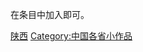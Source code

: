 {{hiddencat}}
{{Catnav|頁面分類|地理|地理小作品|亚洲地理小作品|中国大陆小作品}}

在条目中加入'''{{tl|Shaanxi-stub}}'''即可。

[[Category:陕西|]]
[[Category:中国各省小作品|Category:中国各省小作品]]